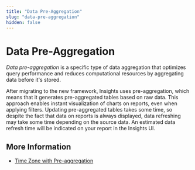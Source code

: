 ```yaml
---
title: "Data Pre-Aggregation"
slug: "data-pre-aggregation"
hidden: false
---
```



# Data Pre-Aggregation

<newFramework />

_Data pre-aggregation_ is a specific type of data aggregation that optimizes query performance and reduces computational resources by aggregating data before it's stored.

After migrating to the new framework, Insights uses pre-aggregation,
which means that it generates pre-aggregated tables based on raw data.
This approach enables instant visualization of charts on reports, even when applying filters.
Updating pre-aggregated tables takes some time, so despite the fact that data on reports is always displayed,
data refreshing may take some time depending on the source data.
An estimated data refresh time will be indicated on your report in the Insights UI.

## More Information

- [Time Zone with Pre-aggregation](time-zone-with-pre-aggregation.mdx)
